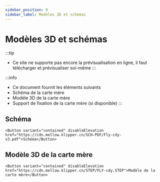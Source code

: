 ```yaml
---
sidebar_position: 9
sidebar_label: Modèles 3D et schémas
---
```


# Modèles 3D et schémas

:::tip
* Ce site ne supporte pas encore la prévisualisation en ligne, il faut télécharger et prévisualiser soi-même
:::

:::info
* Ce document fournit les éléments suivants
* Schéma de la carte mère
* Modèle 3D de la carte mère
* Support de fixation de la carte mère (si disponible)
:::

## Schéma

    <Button variant="contained" disableElevation href="https://cdn.mellow.klipper.cn/SCH-PDF/Fly-cdy-v3.pdf">Schéma</Button>

## Modèle 3D de la carte mère

    <Button variant="contained" disableElevation href="https://cdn.mellow.klipper.cn/STEP/FLY-cdy.STEP">Modèle de la carte mère</Button>